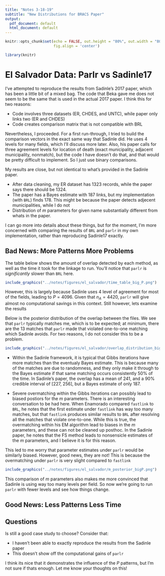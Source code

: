 ```yaml
---
title: "Notes 3-18-19"
subtitle: "New Distributions for BRACS Paper"
output:
  pdf_document: default
  html_document: default
---
```


```r
knitr::opts_chunk$set(echo = FALSE, out.height = "80%", out.width = "80%",
                      fig.align = 'center')

library(knitr)
```

# El Salvador Data: Parlr vs Sadinle17

I've attempted to reproduce the results from Sadinle's 2017 paper, which has been a little bit of a mixed bag. The code that Beka gave me does not seem to be the same that is used in the actual 2017 paper. I think this for two reasons:

- Code involves three datasets (ER, CHDES, and UNTC), while paper only links two (ER and CHDES)
- Code creates comparison matrix that is not compatible with BRL

Nevertheless, I proceeded. For a first run-through, I tried to build the comparison vectors in the exact same way that Sadinle did. He uses 4 levels for many fields, which I'll discuss more later. Also, his paper calls for three agreement levels for location of death (exact municipality, adjacent municipality, nonmatch), but the code I have doesn't do that, and that would be pretty difficult to implement. So I just use binary comparisons.

My results are close, but not identical to what's provided in the Sadinle paper.

- After data cleaning, my ER dataset has 1323 records, while the paper says there should be 1324. 
- The paper has a Bayes estimate with 187 links, but my implementation (with `BRL`) finds 178. This might be because the paper detects adjecent municipalities, while I do not
- Distribution of $m$ parameters for given name substantially different from whats in the paper. 

I can go more into details about these things, but for the moment, I'm more concerned with comparing the results of `BRL` and `parlr` in my own implementation, rather than reproducing Sadinle17 exactly. 

## Bad News: More Patterns More Problems

The table below shows the amount of overlap detected by each method, as well as the time it took for the linkage to run. You'll notice that `parlr` is *significantly* slower than `BRL` here. 


```r
include_graphics("../notes/figures/el_salvador/time_table_big_P.png")
```

However, this is largely because Sadinle uses 4 level of agreement for most of the fields, leading to $P = 4096$. Given that $n_A = 4420$, `parlr` will give almost no computational savings in this context. Still however, lets examine the results

Below is the posterior distribution of the overlap between the files. We see that `parlr` typically matches me, which is to be expected; at minimum, there are the 13 matches that `parlr` made that violated one-to-one matching which Sadinle avoids. For two reasons, I do not consider this to be a problem.


```r
include_graphics("../notes/figures/el_salvador/overlap_distribution_bigP.png")
```

- Within the Sadinle framework, it is typical that Gibbs iterations have more matches than the eventualy Bayes estimate. This is because many of the matches are due to randomness, and they only make it through to the Bayes estimate if that same matching occurs consistently 50% of the time. In Sadinle's paper, the overlap has a mean of 241, and a 90% credible interval of [227, 256], but a Bayes estimate of only 187.

- Severe overmatching within the Gibbs iterations can possibly lead to biased postiors for the $m$ parameters. There is an interesting conversation to be had here. When Enamorado compared `fastlink` to `BRL`, he notes that the first estimate under `fastlink` has way too many matches, but that `fastlink` produces similar results to `BRL` after resolving all the matches that violate one-to-one. While this is true, the overmatching within his EM algorithm lead to biases in the $m$ parameters, and these can not be cleaned up posthoc. In the Sadinle paper, he notes that the FS method leads to nonsensicle estimates of the $m$ parameters, and I believe it is for this reason.

This led to me worry that parameter estimates under `parlr` would be similarly biased. However, good news, they are not! This is because the overmatching under `parlr` is very slight compared to `fastlink`

```r
include_graphics("../notes/figures/el_salvador/m_posterior_bigP.png")
```

This comparison of $m$ parameters also makes me more convinced that Sadinle is using way too many levels per field. So now we're going to run `parlr` with fewer levels and see how things change. 

## Good News: Less Patterns Less Time


## Questions

Is still a good case study to choose? Consider that:

- I haven't been able to exactly reproduce the results from the Sadinle paper
- This doesn't show off the computational gains of `parlr`

I think its nice that it demonstrates the influence of the $P$ patterns, but I'm not sure if thats enough. Let me know your thoughts on this!

